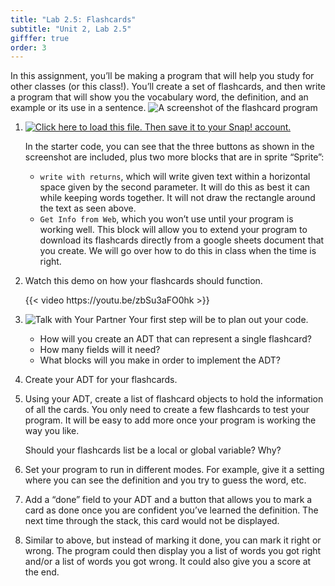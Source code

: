 ```yaml
---
title: "Lab 2.5: Flashcards"
subtitle: "Unit 2, Lab 2.5"
gifffer: true
order: 3
---
```


::: learn 
In this assignment, you’ll be making a program that will help you study for other classes (or this class!). You’ll create a set of flashcards, and then write a program that will show you the vocabulary word, the definition, and an example or its use in a sentence. 
![A screenshot of the flashcard program](/img/2-complexity/flashcards.png)

:::

::: forYouToDo

(@) <a href="/prog/2-complexity/U2L2-5-Flashcards.xml" class="run"><img src="/img/icons/load-save.png" title="Click here to load this file. Then save it to your Snap! account." alt="Click here to load this file. Then save it to your Snap! account." class="inline"/></a>

    In the starter code, you can see that the three buttons as shown in the screenshot are included, plus two more blocks that are in sprite "Sprite":

    - `write with returns`, which will write given text within a horizontal space given by the second parameter. It will do this as best it can while keeping words together. It will not draw the rectangle around the text as seen above.
    - `Get Info from Web`, which you won’t use until your program is working well. This block will allow you to extend your program to download its flashcards directly from a google sheets document that you create. We will go over how to do this in class when the time is right.

(@) Watch this demo on how your flashcards should function. 

    {{< video https://youtu.be/zbSu3aFO0hk >}}

(@) <img src="/img/icons/talk-with-your-partner.png" title="Talk with Your Partner" alt="Talk with Your Partner" class="inline"/> Your first step will be to plan out your code. 
    - How will you create an ADT that can represent a single flashcard? 
    - How many fields will it need? 
    - What blocks will you make in order to implement the ADT?

(@) Create your ADT for your flashcards.

(@) Using your ADT, create a list of flashcard objects to hold the information of all the cards. You only need to create a few flashcards to test your program. It will be easy to add more once your program is working the way you like.
    
    Should your flashcards list be a local or global variable? Why?

:::

::: ifTime

(@) Set your program to run in different modes. For example, give it a setting where you can see the definition and you try to guess the word, etc.

(@) Add a “done” field to your ADT and a button that allows you to mark a card as done once you are confident you’ve learned the definition. The next time through the stack, this card would not be displayed. 

(@)  Similar to above, but instead of marking it done, you can mark it right or wrong. The program could then display you a list of words you got right and/or a list of words you got wrong. It could also give you a score at the end. 

:::




